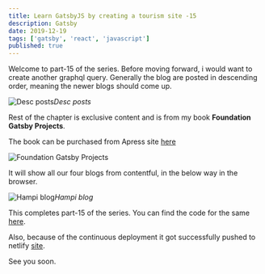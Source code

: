 ```yaml
---
title: Learn GatsbyJS by creating a tourism site -15
description: Gatsby
date: 2019-12-19
tags: ['gatsby', 'react', 'javascript']
published: true
---
```

Welcome to part-15 of the series. Before moving forward, i would want to create another graphql query. Generally the blog are posted in descending order, meaning the newer blogs should come up.

![Desc posts](https://ik.imagekit.io/thewebdev/GatsbyTourism/15/1_eQGVVi9nSZ.png)*Desc posts*

Rest of the chapter is exclusive content and is from my book **Foundation Gatsby Projects**.

The book can be purchased from Apress site <a href="https://www.apress.com/in/book/9781484265574" target="_blank" rel="noopener noreferrer">here</a>

![Foundation Gatsby Projects](https://res.cloudinary.com/dxkxvfo2o/image/upload/v1609570264/Foundation_Gatsby_zilffx.jpg)

It will show all our four blogs from contentful, in the below way in the browser.

![Hampi blog](https://ik.imagekit.io/thewebdev/GatsbyTourism/15/6_19uWTI1tg.png)*Hampi blog*

This completes part-15 of the series. You can find the code for the same [here](https://github.com/nabendu82/gatsbyTourism).

Also, because of the continuous deployment it got successfully pushed to netlify [site](https://amazinghampi.netlify.com/).

See you soon.
